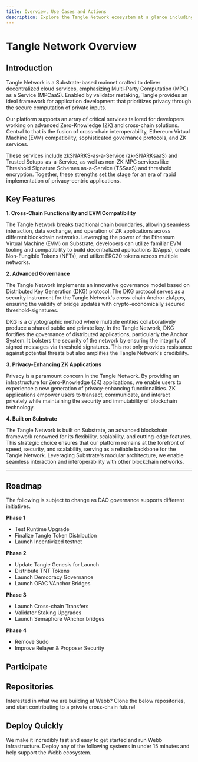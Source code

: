 ```yaml
---
title: Overview, Use Cases and Actions
description: Explore the Tangle Network ecosystem at a glance including use cases including interoperable shielded pools, identity-based systems, decentralized private finance, and secure multi-party computation, as well as features, and roadmap.
---
```



# Tangle Network Overview

## Introduction

Tangle Network is a Substrate-based mainnet crafted to deliver decentralized cloud services, emphasizing Multi-Party Computation (MPC) as a Service (MPCaaS). Enabled by validator restaking, Tangle provides an ideal framework for application development that prioritizes privacy through the secure computation of private inputs.

Our platform supports an array of critical services tailored for developers working on advanced Zero-Knowledge (ZK) and cross-chain solutions. Central to that is the fusion of cross-chain interoperability, Ethereum Virtual Machine (EVM) compatibility, sophisticated governance protocols, and ZK services.

These services include zkSNARKS-as-a-Service (zk-SNARKsaaS) and Trusted Setups-as-a-Service, as well as non-ZK MPC services like Threshold Signature Schemes as-a-Service (TSSaaS) and threshold encryption. Together, these strengths set the stage for an era of rapid implementation of privacy-centric applications.

## Key Features

**1. Cross-Chain Functionality and EVM Compatibility**

The Tangle Network breaks traditional chain boundaries, allowing seamless interaction, data exchange, and operation of ZK applications across different blockchain networks. Leveraging the power of the Ethereum Virtual Machine (EVM) on Substrate, developers can utilize familiar EVM tooling and compatibility to build decentralized applications (DApps), create Non-Fungible Tokens (NFTs), and utilize ERC20 tokens across multiple networks.

**2. Advanced Governance**

The Tangle Network implements an innovative governance model based on Distributed Key Generation (DKG) protocol. The DKG protocol serves as a security instrument for the Tangle Network's cross-chain Anchor zkApps, ensuring the validity of bridge updates with crypto-economically secured threshold-signatures.

DKG is a cryptographic method where multiple entities collaboratively produce a shared public and private key. In the Tangle Network, DKG fortifies the governance of distributed applications, particularly the Anchor System. It bolsters the security of the network by ensuring the integrity of signed messages via threshold signatures. This not only provides resistance against potential threats but also amplifies the Tangle Network's credibility.

**3. Privacy-Enhancing ZK Applications**

Privacy is a paramount concern in the Tangle Network. By providing an infrastructure for Zero-Knowledge (ZK) applications, we enable users to experience a new generation of privacy-enhancing functionalities. ZK applications empower users to transact, communicate, and interact privately while maintaining the security and immutability of blockchain technology.

**4. Built on Substrate**

The Tangle Network is built on Substrate, an advanced blockchain framework renowned for its flexibility, scalability, and cutting-edge features. This strategic choice ensures that our platform remains at the forefront of speed, security, and scalability, serving as a reliable backbone for the Tangle Network. Leveraging Substrate's modular architecture, we enable seamless interaction and interoperability with other blockchain networks.

---

## Roadmap

The following is subject to change as DAO governance supports different initiatives.

**Phase 1**

- Test Runtime Upgrade
- Finalize Tangle Token Distribution
- Launch Incentivized testnet

**Phase 2**

- Update Tangle Genesis for Launch
- Distribute TNT Tokens
- Launch Democracy Governance
- Launch OFAC VAnchor Bridges

**Phase 3**

- Launch Cross-chain Transfers
- Validator Staking Upgrades
- Launch Semaphore VAnchor bridges

**Phase 4**

- Remove Sudo
- Improve Relayer & Proposer Security

## Participate

<ParticipateArea />

<QuickStartArea />

## Repositories

Interested in what we are building at Webb? Clone the below repositories, and start contributing to a private cross-chain future!

<RepoArea />

## Deploy Quickly

We make it incredibly fast and easy to get started and run Webb infrastructure. Deploy any of the following systems in under 15 minutes and
help support the Webb ecosystem.

<DeployArea />

<FullWebbCTA />
